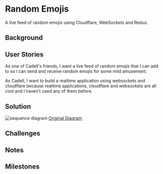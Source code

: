 
<Head />

# Random Emojis

A live feed of random emojis using Cloudflare, WebSockets and Redux.

<App />

## Background



## User Stories

As one of Cadell's friends, I want a live feed of random emojis that I can add to so I can send and receive random emojis for some mild amusement.

As Cadell, I want to build a realtime application using websockets and cloudflare because realtime applications, cloudflare and websockets are all cool and I haven't used any of them before.

## Solution

![sequence diagram](/sequence.png)
[Original Diagram](https://mermaid.live/edit/#pako:eNrtlD1PwzAQhv_K4YWlDHTM0AlWQEKIJcslftu6JOfiD6qq4r9zIQkFRFvETKbEeZ873yPLO1N7C1MYinjOkBpXjheB21KIc_KS2wpBP_RZc0iudmuWRA8RgS4PrE9L6f_0qYvZ7NGHJ4SCGqTzSLUXQZ0oRycL2qCKvn5Cij3UZxW6yoGrBnRbrTRdUPQtvIA22ihS8ifqfMV_qpd8AKUlxkLOywF03P8SATpAx6D1Kxe1K9U5BEhqtrTkF3wbolfwQXYz0DzLgI-ibnwCBbdYJvJzGpm7hredTtLqCH1b1lb8xe_03-_0D36nn_xGiI3EA3XCLlurUa97DGP-qNaj1K8lqgrB5ii6l7gdjtCEeE-pvUgVIN1eYA-e0z08OP1U4-ydMhPTIrTsrF4cu26pNDpYi9IU-mox59yk0pTyqtG8tpxwbZ1OYoo5NxET090t91upTZFCxhga7p4h9foGWI6T6Q)

## Challenges


## Notes



## Milestones


